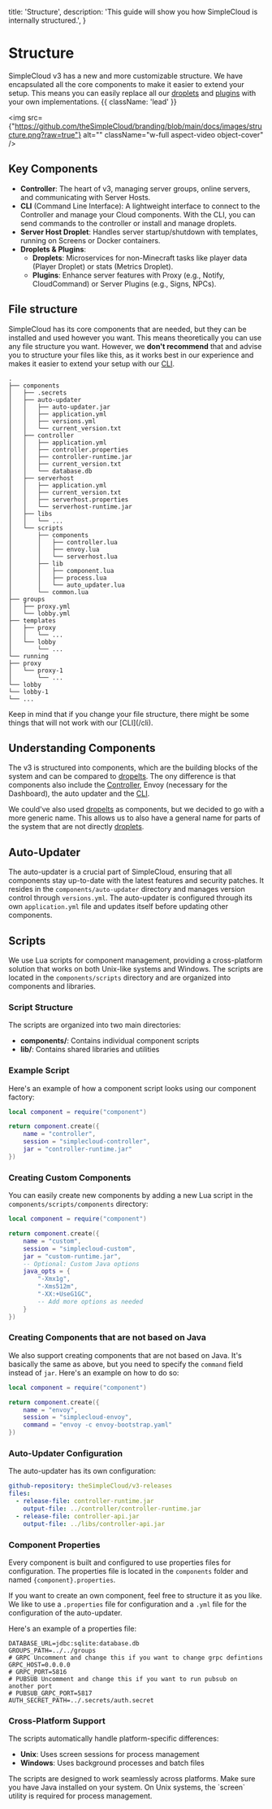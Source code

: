 
  title: 'Structure',
  description:
    'This guide will show you how SimpleCloud is internally structured.',
}

# Structure

SimpleCloud v3 has a new and more customizable structure. We have encapsulated all the core components to make it easier to extend your setup. This means you can easily replace all our [droplets](/droplet) and [plugins](/plugin) with your own implementations. {{ className: 'lead' }}

<img
    src={"https://github.com/theSimpleCloud/branding/blob/main/docs/images/structure.png?raw=true"}
    alt=""
    className="w-full aspect-video object-cover"
/>

## Key Components
- **Controller**: The heart of v3, managing server groups, online servers, and communicating with Server Hosts.
- **CLI** (Command Line Interface): A lightweight interface to connect to the Controller and manage your Cloud components. With the CLI, you can send commands to the controller or install and manage droplets.
- **Server Host Droplet**: Handles server startup/shutdown with templates, running on Screens or Docker containers.
- **Droplets & Plugins**:
  - **Droplets**: Microservices for non-Minecraft tasks like player data (Player Droplet) or stats (Metrics Droplet).
  - **Plugins**: Enhance server features with Proxy (e.g., Notify, CloudCommand) or Server Plugins (e.g., Signs, NPCs).

## File structure

SimpleCloud has its core components that are needed, but they can be installed and used however you want. This means theoretically you can use any file structure you want. However, we **don't recommend** that and advise you to structure your files like this, as it works best in our experience and makes it easier to extend your setup with our [CLI](/cli).

```
.
├── components
│   ├── .secrets
│   ├── auto-updater
│   │   ├── auto-updater.jar
│   │   ├── application.yml
│   │   ├── versions.yml
│   │   └── current_version.txt
│   ├── controller
│   │   ├── application.yml
│   │   ├── controller.properties
│   │   ├── controller-runtime.jar
│   │   ├── current_version.txt
│   │   └── database.db
│   ├── serverhost
│   │   ├── application.yml
│   │   ├── current_version.txt
│   │   ├── serverhost.properties
│   │   └── serverhost-runtime.jar
│   ├── libs
│   │   └── ...
│   └── scripts
│       ├── components
│       │   ├── controller.lua
│       │   ├── envoy.lua
│       │   └── serverhost.lua
│       ├── lib
│       │   ├── component.lua
│       │   ├── process.lua
│       │   └── auto_updater.lua
│       └── common.lua
├── groups
│   ├── proxy.yml
│   └── lobby.yml
├── templates
│   ├── proxy
│   │   └── ...
│   └── lobby
│       └── ...
└── running
├── proxy
│   └── proxy-1
│       └── ...
└── lobby
└── lobby-1
└── ...
```

<Note>
    Keep in mind that if you change your file structure, there might be some things that will not work with our [CLI](/cli).
</Note>

## Understanding Components

The v3 is structured into components, which are the building blocks of the system and can be compared to [dropelts](/droplet). The ony difference is that components also include the [Controller](/controller), Envoy (necessary for the Dashboard), the auto updater and the [CLI](/cli).

We could've also used [dropelts](/droplet) as components, but we decided to go with a more generic name. This allows us to also have a general name for parts of the system that are not directly [droplets](/droplet).

## Auto-Updater

The auto-updater is a crucial part of SimpleCloud, ensuring that all components stay up-to-date with the latest features and security patches. It resides in the `components/auto-updater` directory and manages version control through `versions.yml`. The auto-updater is configured through its own `application.yml` file and updates itself before updating other components.

## Scripts

We use Lua scripts for component management, providing a cross-platform solution that works on both Unix-like systems and Windows. The scripts are located in the `components/scripts` directory and are organized into components and libraries.

### Script Structure

The scripts are organized into two main directories:
- **components/**: Contains individual component scripts
- **lib/**: Contains shared libraries and utilities

### Example Script

Here's an example of how a component script looks using our component factory:

```lua {{title: "components/scripts/components/controller.lua"}}
local component = require("component")

return component.create({
    name = "controller",
    session = "simplecloud-controller",
    jar = "controller-runtime.jar"
})
```

### Creating Custom Components

You can easily create new components by adding a new Lua script in the `components/scripts/components` directory:

```lua {{title: "components/scripts/components/custom.lua"}}
local component = require("component")

return component.create({
    name = "custom",
    session = "simplecloud-custom",
    jar = "custom-runtime.jar",
    -- Optional: Custom Java options
    java_opts = {
        "-Xmx1g",
        "-Xms512m",
        "-XX:+UseG1GC",
        -- Add more options as needed
    }
})
```

### Creating Components that are not based on Java

We also support creating components that are not based on Java. It's basically the same as above, but you need to specify the `command` field instead of `jar`. Here's an example on how to do so:

```lua {{title: "components/scripts/components/custom_no_jvm.lua"}}
local component = require("component")

return component.create({
    name = "envoy",
    session = "simplecloud-envoy",
    command = "envoy -c envoy-bootstrap.yaml"
})
```

### Auto-Updater Configuration

The auto-updater has its own configuration:

```yaml {{title: "components/controller/controller.yml"}}
github-repository: theSimpleCloud/v3-releases
files:
  - release-file: controller-runtime.jar
    output-file: ../controller/controller-runtime.jar
  - release-file: controller-api.jar
    output-file: ../libs/controller-api.jar
```

### Component Properties

Every component is built and configured to use properties files for configuration. The properties file is located in the `components` folder and named `{component}.properties`.

If you want to create an own component, feel free to structure it as you like. We like to use a `.properties` file for configuration and a `.yml` file for the configuration of the auto-updater.

Here's an example of a properties file:
```properties {{title: "components/controller/controller.properties"}}
DATABASE_URL=jdbc:sqlite:database.db
GROUPS_PATH=../../groups
# GRPC Uncomment and change this if you want to change grpc defintions
GRPC_HOST=0.0.0.0
# GRPC_PORT=5816
# PUBSUB Uncomment and change this if you want to run pubsub on another port
# PUBSUB_GRPC_PORT=5817
AUTH_SECRET_PATH=../.secrets/auth.secret
```

### Cross-Platform Support

The scripts automatically handle platform-specific differences:
- **Unix**: Uses screen sessions for process management
- **Windows**: Uses background processes and batch files

<Note>
    The scripts are designed to work seamlessly across platforms. Make sure you have Java installed on your system. On Unix systems, the `screen` utility is required for process management.
</Note>